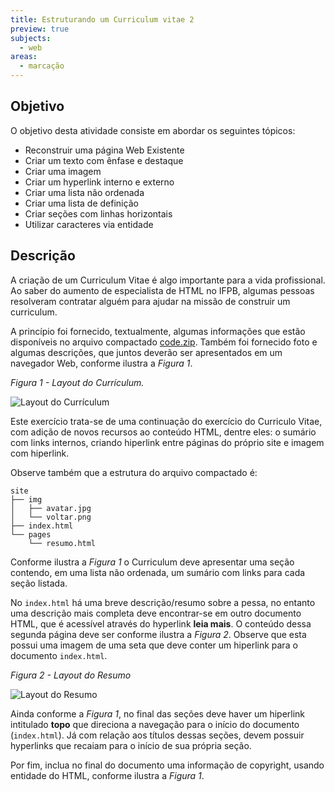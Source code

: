 ```yaml
---
title: Estruturando um Curriculum vitae 2
preview: true
subjects:
  - web
areas:
  - marcação
---
```



## Objetivo

O objetivo desta atividade consiste em abordar os seguintes tópicos:

- Reconstruir uma página Web Existente
- Criar um texto com ênfase e destaque
- Criar uma imagem
- Criar um hyperlink interno e externo
- Criar uma lista não ordenada
- Criar uma lista de definição
- Criar seções com linhas horizontais
- Utilizar caracteres via entidade

## Descrição

A criação de um Curriculum Vitae é algo importante para a vida profissional. Ao saber do aumento de especialista de HTML no IFPB, algumas pessoas resolveram contratar alguém para ajudar na missão de construir um curriculum.

A princípio foi fornecido, textualmente, algumas informações que estão disponíveis no arquivo compactado [code.zip](https://download-directory.github.io/?url=https://github.com/ifpb/exercises/tree/main/src/pages/exercises/web-markup-curriculum-sumary/_codes/html/code/). Também foi fornecido foto e algumas descrições, que juntos deverão ser apresentados em um navegador Web, conforme ilustra a _Figura 1_.

_Figura 1 - Layout do Currículum._

<Image src={layoutPrincipal} alt="Layout do Currículum" class="border p-4" />

Este exercício trata-se de uma continuação do exercício do Curriculo Vitae, com adição de novos recursos ao conteúdo HTML, dentre eles: o sumário com links internos, criando hiperlink entre páginas do próprio site e imagem com hiperlink.

Observe também que a estrutura do arquivo compactado é:

```
site
├── img
│   ├── avatar.jpg
│   └── voltar.png
├── index.html
└── pages
    └── resumo.html
```

Conforme ilustra a _Figura 1_ o Curriculum deve apresentar uma seção contendo, em uma lista não ordenada, um sumário com links para cada seção listada.

No `index.html` há uma breve descrição/resumo sobre a pessa, no entanto uma descrição mais completa deve encontrar-se em outro documento HTML, que é acessível através do hyperlink **leia mais**. O conteúdo dessa segunda página deve ser conforme ilustra a _Figura 2_. Observe que esta possui uma imagem de uma seta que deve conter um hiperlink para o documento `index.html`.

_Figura 2 - Layout do Resumo_

<Image src={layoutResumo} alt="Layout do Resumo" class="border p-4" />

Ainda conforme a _Figura 1_, no final das seções deve haver um hiperlink intitulado **topo** que direciona a navegação para o início do documento (`index.html`). Já com relação aos títulos dessas seções, devem possuir hyperlinks que recaiam para o início de sua própria seção.

Por fim, inclua no final do documento uma informação de copyright, usando entidade do HTML, conforme ilustra a _Figura 1_.

